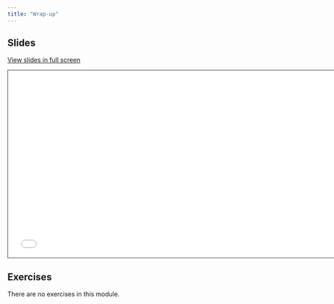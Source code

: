 ```yaml
---
title: "Wrap-up"
---
```


## Slides

[View slides in full screen](1-5-wrap-up.html)

```{=html}
<iframe class="slide-deck" src="1-5-wrap-up.html" height="420" width="747" style="border: 1px solid #2e3846;"></iframe>
```
## Exercises

There are no exercises in this module.
